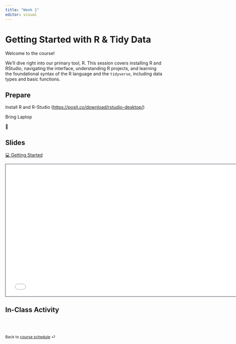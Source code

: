 ```yaml
---
title: "Week 1"
editor: visual
---
```


# Getting Started with R & Tidy Data

Welcome to the course!

We’ll dive right into our primary tool, R. This session covers
installing R and RStudio, navigating the interface, understanding R
projects, and learning the foundational syntax of the R language and the
`tidyverse`, including data types and basic functions.

## Prepare

Install R and R-Studio (<https://posit.co/download/rstudio-desktop/>)

Bring Laptop

📖

## Slides

[💻 Getting Started](../slides/lec-1.html){target="_blank"}

```{=html}
<iframe class="slide-deck" src="../slides/lec-1.html" height="420" width="747" style="border: 1px solid #2e3846;"></iframe>
```

## In-Class Activity

<br><br>

::: {style="font-size: 0.875em;"}
Back to [course schedule](/ "Course schedule") ⏎
:::
